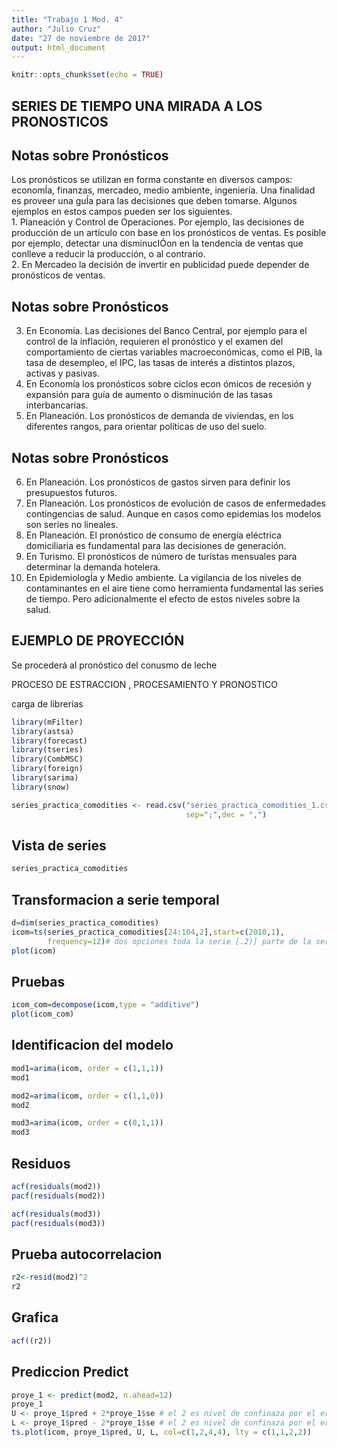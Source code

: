 ```yaml
---
title: "Trabajo 1 Mod. 4"
author: "Julio Cruz"
date: "27 de noviembre de 2017"
output: html_document
---
```


```r
knitr::opts_chunk$set(echo = TRUE)
```

## SERIES DE TIEMPO UNA MIRADA A LOS PRONOSTICOS
## Notas sobre Pronósticos

Los pronósticos se utilizan en forma constante en diversos campos: economÍa, finanzas, mercadeo, medio ambiente, ingeniería. Una finalidad es proveer una guÍa para las decisiones que deben tomarse. Algunos ejemplos en estos campos pueden ser los siguientes.  
1. Planeación y Control de Operaciones. Por ejemplo, las decisiones de producción de un artículo con base en los pronósticos de ventas. Es posible por ejemplo, detectar una disminucIÓon en la tendencia de ventas que conlleve a reducir la producción, o al
contrario.  
2. En Mercadeo la decisión de invertir en publicidad puede depender de pronósticos de ventas.

## Notas sobre Pronósticos

3. En Economía. Las decisiones del Banco Central, por ejemplo para el control de la inflación, requieren el pronóstico y el examen del comportamiento de ciertas variables macroeconómicas, como el PIB, la tasa de desempleo, el IPC, las tasas de interés a distintos plazos, activas y pasivas.
4. En Economía los pronósticos sobre ciclos econ ómicos de recesión y expansión para guía de aumento o disminución de las tasas interbancarias.
5. En Planeación. Los pronósticos de demanda de viviendas, en los diferentes rangos, para orientar políticas de uso del suelo.

## Notas sobre Pronósticos

6. En Planeación. Los pronósticos de gastos sirven para definir los presupuestos futuros.
7. En Planeación. Los pronósticos de evolución de casos de enfermedades contingencias de salud. Aunque en casos como epidemias los modelos son series no lineales.
8. En Planeación. El pronóstico de consumo de energía eléctrica domiciliaria es fundamental para las decisiones de generación.
9. En Turismo. El pronósticos de número de turistas mensuales para determinar la demanda
hotelera.
10. En EpidemiologÍa y Medio ambiente. La vigilancia de los niveles de contaminantes en el aire tiene como herramienta fundamental las series de tiempo. Pero adicionalmente el efecto de estos niveles sobre la salud.

## EJEMPLO DE PROYECCIÓN

Se procederá al pronóstico del conusmo de leche 

PROCESO DE  ESTRACCION , PROCESAMIENTO  Y PRONOSTICO

carga de librerias 

```r
library(mFilter)
library(astsa)
library(forecast)
library(tseries)
library(CombMSC)
library(foreign)
library(sarima)
library(snow)
```

```r
series_practica_comodities <- read.csv("series_practica_comodities_1.csv", 
                                       sep=";",dec = ",")
```

## Vista de series

```r
series_practica_comodities
```

## Transformacion a serie temporal 

```r
d=dim(series_practica_comodities)
icom=ts(series_practica_comodities[24:104,2],start=c(2010,1),
        frequency=12)# dos opciones toda la serie [.2)] parte de la serie 10:100
plot(icom)
```

## Pruebas

```r
icom_com=decompose(icom,type = "additive")
plot(icom_com)
```

## Identificacion del modelo

```r
mod1=arima(icom, order = c(1,1,1))
mod1

mod2=arima(icom, order = c(1,1,0))
mod2

mod3=arima(icom, order = c(0,1,1))
mod3

```

## Residuos

```r
acf(residuals(mod2))
pacf(residuals(mod2))

acf(residuals(mod3))
pacf(residuals(mod3))
```

## Prueba autocorrelacion

```r
r2<-resid(mod2)^2
r2
```

## Grafica 

```r
acf((r2))
```

## Prediccion Predict


```r
proye_1 <- predict(mod2, n.ahead=12)
proye_1
U <- proye_1$pred + 2*proye_1$se # el 2 es nivel de confinaza por el error estandar
L <- proye_1$pred - 2*proye_1$se # el 2 es nivel de confinaza por el error estandar
ts.plot(icom, proye_1$pred, U, L, col=c(1,2,4,4), lty = c(1,1,2,2))
```





